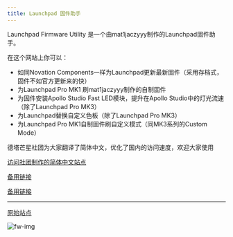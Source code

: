 ```yaml
---
title: Launchpad 固件助手
---
```


Launchpad Firmware Utility 是一个由mat1jaczyyy制作的Launchpad固件助手。

在这个网站上你可以：
* 如同Novation Components一样为Launchpad更新最新固件（采用存档式，固件不如官方更新来的快）
* 为Launchpad Pro MK1 刷mat1jaczyyy制作的自制固件
* 为固件安装Apollo Studio Fast LED模块，提升在Apollo Studio中的灯光流速（除了Launchpad Pro MK3）
* 为Launchpad替换自定义色板（除了Launchpad Pro MK3）
* 为Launchpad Pro MK1自制固件刷自定义模式（同MK3系列的Custom Mode）

德塔芒星社团为大家翻译了简体中文，优化了国内的访问速度，欢迎大家使用

[访问社团制作的简体中文站点](https://lfu.deltaasterism.com/)

[备用链接](https://lp-fwutil-cn.netlify.app/)

[备用链接](https://lp-firmware-utility-chinese.pages.dev/)


----

[原始站点](https://fw.mat1jaczyyy.com/)

![fw-img](/img/other/fw.png)